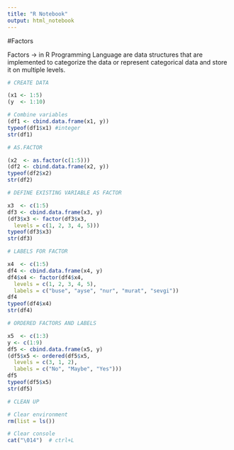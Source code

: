 ```yaml
---
title: "R Notebook"
output: html_notebook
---
```


#Factors

Factors -> in R Programming Language are data structures that are implemented to categorize the data or represent categorical data and store it on multiple levels. 

```r

# CREATE DATA

(x1 <- 1:5)
(y  <- 1:10)

# Combine variables
(df1 <- cbind.data.frame(x1, y))
typeof(df1$x1) #integer
str(df1)

```

```r
# AS.FACTOR

(x2  <- as.factor(c(1:5)))
(df2 <- cbind.data.frame(x2, y))
typeof(df2$x2)
str(df2)

```

```r
# DEFINE EXISTING VARIABLE AS FACTOR

x3  <- c(1:5)
df3 <- cbind.data.frame(x3, y)
(df3$x3 <- factor(df3$x3,
  levels = c(1, 2, 3, 4, 5)))
typeof(df3$x3)
str(df3)

```

```r
# LABELS FOR FACTOR 

x4  <- c(1:5)
df4 <- cbind.data.frame(x4, y)
df4$x4 <- factor(df4$x4,
  levels = c(1, 2, 3, 4, 5),
  labels = c("buse", "ayse", "nur", "murat", "sevgi"))
df4
typeof(df4$x4)
str(df4)


```

```r
# ORDERED FACTORS AND LABELS

x5  <- c(1:3)
y <- c(1:9)
df5 <- cbind.data.frame(x5, y)
(df5$x5 <- ordered(df5$x5,
  levels = c(3, 1, 2),
  labels = c("No", "Maybe", "Yes")))
df5
typeof(df5$x5)
str(df5)


```
```r
# CLEAN UP 

# Clear environment
rm(list = ls()) 

# Clear console
cat("\014")  # ctrl+L

```